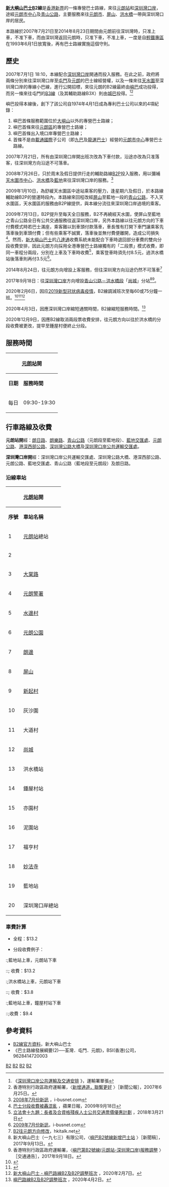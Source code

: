 {{公共汽車路線資訊
|路線名稱=新大嶼山巴士B2線
|外文名稱=NLB Route B2
|代表圖像= NLB Route B2 2019.jpg
|圖像尺寸=
|代表圖像二= NLB VH1890 B2.jpg
|圖像尺寸二=
|代表圖像三=
|圖像尺寸三=
|經營者=新大嶼山巴士
|經營者二=
|所屬車廠= 
|路線用車=[[猛獅NL系列巴士|猛獅NL273]]（MN）<br>[[青年尼奥普兰都市航线|青年JNP6122G]]（YM）<br>[[猛獅A95|猛獅A95]] 12米（MD）<ref>{{cite book|author=容偉釗|title=香港巴士資料集2021-2022|page=|publisher=BSI HOBBIES (HK)|isbn=9628414798|year=2021}}</ref>
|路綫資訊=
|起點站=[[元朗站_(屯馬綫)|元朗站]]
|途經地點=[[元朗市中心|元朗市中心]]、[[屏山_(香港)|屏山]]、[[洪水橋|洪水橋]]、[[鍾屋村|鍾屋村]]、[[藍地|藍地]]
|終點站=[[深圳灣口岸|深圳灣口岸]]
|路線性質=
|全程行駛里程=
|單程行駛里程=20公里
|全程行車時間=
|單程行車時間=43分鐘
|服務時間=
|起點站服務時間=09:30-19:30
|終點站服務時間=10:15-20:15
|班次頻率=60分
|全程收費=HK$13.2
|分段收費站點= 輕鐵洪水橋站
|去程分段收費站點=洪水橋往深圳灣口岸：HK$9.4
|回程分段收費站點=深圳灣口岸往洪水橋：HK$9.4<br>洪水橋往元朗站：HK$3.8
|服務時間以外替代路線=
|主要競爭交通=
|備註=
|走線圖=NLB B2 RtMap.png
|走線圖說明=B2線走線圖
}}

'''[[新大嶼山巴士|新大嶼山巴士]]B2線'''是[[香港|香港]][[新界|新界]]的一條專營巴士路線，來往[[元朗站_(西鐵綫)|元朗站]]和[[深圳灣口岸|深圳灣口岸]]，途經[[元朗市中心|元朗市中心]]及[[青山公路|青山公路]]，主要服務來往[[元朗市中心|元朗市]]、[[屏山_(香港)|屏山]]、[[洪水橋|洪水橋]]一帶與深圳灣口岸的居民。

本路線於2007年7月21日至2014年8月23日期間由元朗前往深圳灣時，只准上車，不准下車，而由深圳灣返回元朗時，只准下車，不准上車，一度是自[[輕鐵專區|輕鐵專區]]在1993年6月1日放寬後，再有巴士路線實施這個守則。

==歷史==
2007年7月1日 18:10，本線配合[[深圳灣口岸|深圳灣口岸]]開通而投入服務。在此之前，政府將兩條分別來往深圳灣口岸至[[屯門|屯門]]及[[元朗新市鎮|元朗]]的巴士線經營權，以及一條來往[[天水圍|天水圍]]至深圳灣口岸的專線小巴線，進行公開招標，來往元朗的B2線最終由[[新大嶼山巴士|嶼巴]]成功投得，而另一條來往屯門的[[城巴B3線|B3線]]（及其輔助路線B3X）則由[[城巴|城巴]]投得。<ref>《[http://gia.info.gov.hk/general/200706/25/P200706250285_0285_28940.pdf 深圳灣口岸公共運輸及交通安排] {{Wayback|url=http://gia.info.gov.hk/general/200706/25/P200706250285_0285_28940.pdf |date=20201020201917 }}》，運輸署單張</ref><ref>香港特別行政區政府運輸署，〈[http://www.td.gov.hk/tc/publications_and_press_releases/press_releases/transport_department/index_id_1138.html 新增通道，聯繫更好] {{Wayback|url=http://www.td.gov.hk/tc/publications_and_press_releases/press_releases/transport_department/index_id_1138.html |date=20201204081421 }}〉［新聞公報］，2007年6月25日。</ref>

嶼巴投得本線後，創下了該公司自1974年4月1日成為專利巴士公司以來的4項紀錄：
#嶼巴首條服務範圍位於[[大嶼山|大嶼山]]以外的專營巴士路線；
#嶼巴首條來往[[元朗區|元朗區]]的專營巴士路線；
#嶼巴首條出入境口岸專營巴士路線；
#首條不是由[[載通國際|載通國際]]子公司（即[[九巴|九巴]]及[[龍運巴士|龍運巴士]]）經營的[[元朗市中心|元朗市中心]]專營巴士路線。

2007年7月21日，所有由深圳灣口岸開出班次改為下車付款，沿途亦改為只准落客，往深圳灣方向沿途不可落車。

2008年7月26日，只於周末及假日提供行走的輔助路線[[新大嶼山巴士B2P線|B2P]]投入服務，用以彌補[[天水圍市中心|天水圍市中心]]、[[洪水橋|洪水橋]]及[[藍地|藍地]]來往深圳灣口岸的服務。<ref>[http://www.i-busnet.com/news/routenews.php?Year=2008&Month=7 2008年7月份新訊] {{Wayback|url=http://www.i-busnet.com/news/routenews.php?Year=2008&Month=7 |date=20090222153557 }}，i-busnet.com</ref>

2009年1月10日，為舒緩天水圍區中途站乘客的壓力，逢星期六及假日，於本路線輔助線B2P的營運時段內，本路線來回程改經[[屏山_(香港)|屏山]]至藍地一段的[[青山公路|青山公路]]，不入天水圍區，天水圍區的服務由B2P線提供，與本線分流往來深圳灣口岸過境的乘客。

2009年7月13日，B2P提升至每天全日服務，B2不再繞經天水圍，使屏山至藍地之青山公路全日有公共交通服務往返深圳灣口岸，另外本路線以往元朗方向的下車付費模式時若巴士滿座，乘客難以到車頭付款落車，車長惟有打開下車門讓乘客先落車後到車頭付費；但有些乘客不誠實，落車後並無付費便離開，造成公司損失<ref>[https://hk.appledaily.com/news/art/20090918/13220926 巴士分段收費被轟混亂] {{Wayback|url=https://hk.appledaily.com/news/art/20090918/13220926 |date=20191102085710 }}，蘋果日報，2009年9月18日</ref>。然而，[[新大嶼山巴士|新大嶼山巴士]]的[[八達通|八達通]]收費系統未能配合下車時退回部分車費的雙向分段收費安排，因此元朗方向採用全港專營巴士路線獨有的「二段票」模式收費，即同一車程分兩段，分別在上車及下車時收費<ref>[https://www.info.gov.hk/gia/general/201803/21/P2018032100704.htm 立法會十九題：長者及合資格殘疾人士公共交通票價優惠計劃] {{Wayback|url=https://www.info.gov.hk/gia/general/201803/21/P2018032100704.htm |date=20191029234819 }}，2018年3月21日</ref>，乘客登車時須先付8.5元，過洪水橋站後落車則再付3.5元<ref>[http://www.i-busnet.com/news/routenews.php?Year=2009&Month=7 2009年7月份新訊]{{Dead link|date=2018年7月 |bot=InternetArchiveBot |fix-attempted=no }}，i-busnet.com</ref>。

2014年8月24日，往元朗方向增設上客服務，但往深圳灣方向沿途仍然不可落車<ref>[http://www.hkitalk.net/HKiTalk2/viewthread.php?tid=867207&extra=&highlight=B2&page=1 B2往元朗方向修改]，hkitalk.net</ref>

2017年9月18日：往[[深圳灣口岸|深圳灣口岸]]方向增設[[青山公路#洪水橋段|青山公路－洪水橋段]]「[[尚城|尚城]]」分站<ref>新大嶼山巴士（一九七三）有限公司，〈[http://www.nlb.com.hk/news/detail/116 嶼巴B2號線新增巴士站] {{Wayback|url=http://www.nlb.com.hk/news/detail/116 |date=20201107160059 }}〉［新聞稿］，2017年9月13日。</ref><ref>香港特別行政區政府運輸署，〈[http://www.td.gov.hk/tc/traffic_notices/index_id_50165.html 嶼巴第B2號線(元朗站-深圳灣口岸)服務調整] {{Wayback|url=http://www.td.gov.hk/tc/traffic_notices/index_id_50165.html |date=20201204074441 }}〉［交通通告］，2017年9月18日。</ref>。

2020年2月6日，因应[[2019新型冠状病毒疫情|2019新型冠状病毒疫情]]，B2線調減班次至每60或75分鐘一班。<ref>{{cite web |title=跨境陸路交通特別安排 |url=https://www.td.gov.hk/tc/publications_and_press_releases/press_releases/transport_department/index_id_3357.html |website=運輸署 |accessdate=2020-02-06 |date=2020-02-06 |archive-date=2020-09-25 |archive-url=https://web.archive.org/web/20200925190133/https://www.td.gov.hk/tc/publications_and_press_releases/press_releases/transport_department/index_id_3357.html |dead-url=no }}</ref><ref>{{cite news |title=運輸署宣布周六起暫停粵港跨境巴士服務 |url=https://news.now.com/home/local/player?newsId=379589 |accessdate=2020-02-06 |work=Now 新聞 |date=2020-02-06 |archive-date=2020-10-24 |archive-url=https://web.archive.org/web/20201024085825/https://news.now.com/home/local/player?newsId=379589 |dead-url=no }}</ref><ref>[http://www.nlb.com.hk/news/detail/255 新大嶼山巴士 - 嶼巴路線B2及B2P調整班次] {{Wayback|url=http://www.nlb.com.hk/news/detail/255 |date=20210127160922 }}，2020年2月7日。</ref>

2020年4月3日，因應深圳灣口岸縮短通關時間，B2線縮短服務時間。<ref>[http://www.newlantaobus.com/news/detail/255 嶼巴路線B2及B2P調整班次] {{Wayback|url=http://www.newlantaobus.com/news/detail/255 |date=20210127154858 }}，2020年4月2日。</ref>

2020年12月9日，因應B2線取消兩段票收費安排，往元朗方向以往於洪水橋的分段收費被更改，提早至鍾屋村便終止分段。

==服務時間==
{|class="wikitable" style="text-align: center"
!colspan=3|[[元朗站_(西鐵綫)|元朗站]]開!!colspan=3|[[深圳灣口岸|深圳灣口岸]]開
|-
!'''日期'''!!'''服務時間'''!!'''班次（分鐘）'''!!'''日期'''!!'''服務時間'''!!'''班次（分鐘）'''
|-
|每日||09:30-19:30||60||每日||10:15-20:15||60 
|}

==行車路線及收費==
'''元朗站開'''經：[[朗日路|朗日路]]、[[朗樂路|朗樂路]]、[[青山公路|青山公路]]（元朗段至藍地段）、[[藍地交匯處|藍地交匯處]]、[[元朗公路|元朗公路]]、[[港深西部公路|港深西部公路]]、[[深圳灣公路大橋|深圳灣公路大橋]]及[[深圳灣口岸公共運輸交匯處|深圳灣口岸公共運輸交匯處]]。

'''深圳灣口岸開'''經：深圳灣口岸公共運輸交匯處、深圳灣公路大橋、港深西部公路、元朗公路、藍地交匯處、青山公路（藍地段至元朗段）及朗日路。

===沿線車站===
{|class="wikitable" style="text-align: center"
!colspan=4|[[元朗站_(西鐵綫)|元朗站]]開!!colspan=4|[[深圳灣口岸|深圳灣口岸]]開
|-
!'''序號'''!!'''車站名稱'''!!'''位置'''!!'''收費'''!!'''序號'''!!'''車站名稱'''!!'''位置'''!!'''收費'''
|-
|1||[[元朗站_(屯馬綫)|元朗站]]總站||[[元朗站公共運輸交匯處|元朗站公共運輸交匯處]]||rowspan=12|全程：$13.2||1||[[深圳灣口岸|深圳灣口岸]]總站||[[深圳灣口岸公共運輸交匯處|深圳灣口岸公共運輸交匯處]]|| rowspan=6|上車先付$9.4 <br> 下車不用付款
|-
|2||{{tsl|zh-yue|又新街|又新街}}||rowspan=3|[[青山公路－元朗段|青山公路－元朗段]]||2||[[藍地站|藍地站]]||rowspan=3|[[青山公路#藍地段|青山公路—藍地段]]
|-
|3||[[大棠路|大棠路]]||3||[[青磚圍|青磚圍]]
|-
|4||[[元朗警署|元朗警署]]||4||[[泥圍站|泥圍站]]
|-
|5||[[水邊村_(元朗區)|水邊村]]||rowspan=7|[[青山公路－屏山段|青山公路－屏山段]]||5||[[亦園村|亦園村]]||rowspan=3|[[青山公路#洪水橋段|青山公路—洪水橋]]
|-
|6||[[元朗公園|元朗公園]]||6||[[鍾屋村站|鍾屋村站]]
|-
|7||[[朗邊|朗邊]]||7||[[洪水橋站_(輕鐵)|洪水橋站]]||rowspan=10|上車不用付款<br> 下車付款$3.8
|-
|8||[[屏山_(香港)|屏山]]||8||[[灰沙圍_(元朗區)|大道村]]||rowspan=5|青山公路－屏山段
|-
|9||[[新起村|新起村]]||9||[[灰沙圍|灰沙圍]]
|-
|10||灰沙圍||10||[[塘坊村站|塘坊村站]]
|-
|11||大道村||11||屏山
|-
|12||[[尚城|尚城]]||rowspan=4|青山公路—洪水橋||12||[[朗庭園|朗庭園]]
|-
|13||洪水橋站||rowspan=8|分段收費：$9.4||13||[[喜利徑|喜利徑]]||rowspan=3|青山公路－元朗段
|-
|14||鍾屋村站||14||[[同樂街|同樂街]]
|-
|15||亦園村||15||[[谷亭街|谷亭街]]
|-
|16||泥圍站||rowspan=4|青山公路－藍地段||16||元朗站總站||元朗站公共運輸交匯處
|-
|17||福亨村
|-
|18||[[妙法寺|妙法寺]]
|-
|19||藍地站
|-
|20||深圳灣口岸總站||深圳灣口岸公共運輸交匯處
|}
===車費計算===
*全程：$13.2

*分段收費例子：
:;藍地站上車，元朗站下車
::; 收費：$13.2
:;洪水橋站上車，元朗站下車
::; 收費：$3.8
:;藍地站上車，鐘屋村站下車
::;收費：$9.4
{{fare-remarks|NLB|fcs=Y}}
==參考資料==
* [https://web.archive.org/web/20070707011531/http://www.newlantaobus.com/routing/B2.html B2線官方資料]，新大嶼山巴士
*《巴士路線發展綱要(2)──荃灣．屯門．元朗》，BSI(香港)公司，9628414720003
<references />

{{元朗區巴士路線列表}}
{{過境巴士路線列表}}


[[Category:新大嶼山巴士路線|B2]]
[[Category:非九龍巴士經營九龍及新界區巴士路線|B2]]
[[Category:元朗區巴士路線|B2]]
[[Category:香港邊境禁區巴士路線|B2]]